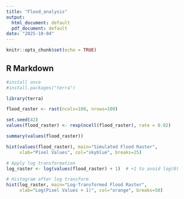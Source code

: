 ```yaml
---
title: "Flood_analysis"
output:
  html_document: default
  pdf_document: default
date: "2025-10-04"
---
```


```r
knitr::opts_chunk$set(echo = TRUE)
```

## R Markdown
   
```r
#install once 
#install.packages("terra")

library(terra)

flood_raster <- rast(ncols=100, nrows=100)

set.seed(42)
values(flood_raster) <- rexp(ncell(flood_raster), rate = 0.02)

summary(values(flood_raster))

hist(values(flood_raster), main="Simulated Flood Raster", 
     xlab="Pixel Values", col="skyblue", breaks=25)

# Apply log transformation
log_raster <- log(values(flood_raster) + 1)  # +1 to avoid log(0)

# Histogram after log transform
hist(log_raster, main="Log-Transformed Flood Raster", 
     xlab="Log(Pixel Values + 1)", col="orange", breaks=50)


```
